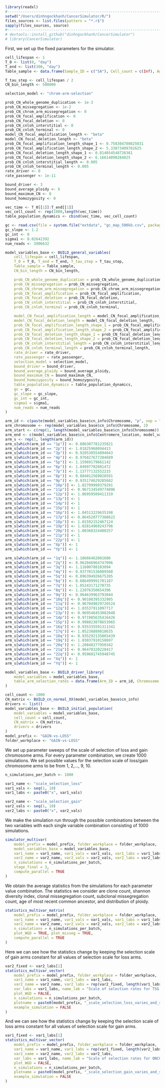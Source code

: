 ```r
library(readxl)
#-----------------------------------------------------------------------
setwd("/Users/dinhngockhanh/CancerSimulator/R/")
files_sources <- list.files(pattern = "*.r$")
sapply(files_sources, source)
#-----------------------------------------------------------------------
# devtools::install_github("dinhngockhanh/CancerSimulator")
# library(CancerSimulator)
```

First, we set up the fixed parameters for the simulator.

```r
cell_lifespan <- 1
T_0 <- list(0, "day")
T_end <- list(300, "day")
Table_sample <- data.frame(Sample_ID = c("SA"), Cell_count = c(Inf), Age_sample = c(T_end[[1]]))

T_tau_step <- cell_lifespan / 2
CN_bin_length <- 500000

selection_model <- "chrom-arm-selection"

prob_CN_whole_genome_duplication <- 1e-3
prob_CN_missegregation <- 1e-2
prob_CN_chrom_arm_missegregation <- 0
prob_CN_focal_amplification <- 0
prob_CN_focal_deletion <- 0
prob_CN_cnloh_interstitial <- 0
prob_CN_cnloh_terminal <- 0
model_CN_focal_amplification_length <- "beta"
model_CN_focal_deletion_length <- "beta"
prob_CN_focal_amplification_length_shape_1 <- 0.758304780825031
prob_CN_focal_amplification_length_shape_2 <- 5.33873409782625
prob_CN_focal_deletion_length_shape_1 <- 0.814054548726361
prob_CN_focal_deletion_length_shape_2 <- 6.16614890284825
prob_CN_cnloh_interstitial_length <- 0.005
prob_CN_cnloh_terminal_length <- 0.005
rate_driver <- 0
rate_passenger <- 1e-11

bound_driver <- 3
bound_average_ploidy <- 6
bound_maximum_CN <- 8
bound_homozygosity <- 0

vec_time <- T_0[[1]]:T_end[[1]]
vec_cell_count <- rep(1000,length(vec_time))
table_population_dynamics <- cbind(vec_time, vec_cell_count)

gc <- read.csv(file = system.file("extdata", "gc_map_500kb.csv", package = "CancerSimulator"))
gc_slope <- 1.2
gc_int <- 0
sigma1 <- 0.02642392
num_reads <- 3906632

model_variables_base <- BUILD_general_variables(
    cell_lifespan = cell_lifespan,
    T_0 = T_0, T_end = T_end, T_tau_step = T_tau_step,
    Table_sample = Table_sample,
    CN_bin_length = CN_bin_length,

    prob_CN_whole_genome_duplication = prob_CN_whole_genome_duplication,
    prob_CN_missegregation = prob_CN_missegregation,
    prob_CN_chrom_arm_missegregation = prob_CN_chrom_arm_missegregation,
    prob_CN_focal_amplification = prob_CN_focal_amplification,
    prob_CN_focal_deletion = prob_CN_focal_deletion,
    prob_CN_cnloh_interstitial = prob_CN_cnloh_interstitial,
    prob_CN_cnloh_terminal = prob_CN_cnloh_terminal,

    model_CN_focal_amplification_length = model_CN_focal_amplification_length,
    model_CN_focal_deletion_length = model_CN_focal_deletion_length,
    prob_CN_focal_amplification_length_shape_1 = prob_CN_focal_amplification_length_shape_1,
    prob_CN_focal_amplification_length_shape_2 = prob_CN_focal_amplification_length_shape_2,
    prob_CN_focal_deletion_length_shape_1 = prob_CN_focal_deletion_length_shape_1,
    prob_CN_focal_deletion_length_shape_2 = prob_CN_focal_deletion_length_shape_2,
    prob_CN_cnloh_interstitial_length = prob_CN_cnloh_interstitial_length,
    prob_CN_cnloh_terminal_length = prob_CN_cnloh_terminal_length,
    rate_driver = rate_driver,
    rate_passenger = rate_passenger,
    selection_model = selection_model,
    bound_driver = bound_driver,
    bound_average_ploidy = bound_average_ploidy,
    bound_maximum_CN = bound_maximum_CN,
    bound_homozygosity = bound_homozygosity,
    table_population_dynamics = table_population_dynamics,
    gc = gc,
    gc_slope = gc_slope,
    gc_int = gc_int,
    sigma1 = sigma1,
    num_reads = num_reads
)

arm_id <- c(paste(model_variables_base$cn_info$Chromosome, "p", sep = ""), paste(model_variables_base$cn_info$Chromosome, "q", sep = ""))
arm_chromosome <- rep(model_variables_base$cn_info$Chromosome, 2)
arm_start <- c(rep(1, length(model_variables_base$cn_info$Chromosome)), model_variables_base$cn_info$Centromere_location + 1)
arm_end <- c(model_variables_base$cn_info$Centromere_location, model_variables_base$cn_info$Bin_count)
arm_s <- rep(1, length(arm_id))
arm_s[which(arm_id == "1p")] <- 0.886307781235821
arm_s[which(arm_id == "2p")] <- 1.01825968094413
arm_s[which(arm_id == "3p")] <- 0.920530554894643
arm_s[which(arm_id == "4p")] <- 0.976827677204689
arm_s[which(arm_id == "5p")] <- 1.15969179661142
arm_s[which(arm_id == "6p")] <- 1.04997702081472
arm_s[which(arm_id == "7p")] <- 1.13777132552215
arm_s[which(arm_id == "8p")] <- 0.884012569028591
arm_s[which(arm_id == "9p")] <- 0.935174629285682
arm_s[which(arm_id == "10p")] <- 1.02799999379291
arm_s[which(arm_id == "11p")] <- 0.967134549774896
arm_s[which(arm_id == "12p")] <- 1.06959509411319
arm_s[which(arm_id == "13p")] <- 1
arm_s[which(arm_id == "14p")] <- 1
arm_s[which(arm_id == "15p")] <- 1
arm_s[which(arm_id == "16p")] <- 1.04513229635198
arm_s[which(arm_id == "17p")] <- 0.864520777388622
arm_s[which(arm_id == "18p")] <- 1.01592152467124
arm_s[which(arm_id == "19p")] <- 1.02814969243796
arm_s[which(arm_id == "20p")] <- 1.00368324400257
arm_s[which(arm_id == "21p")] <- 1
arm_s[which(arm_id == "22p")] <- 1
arm_s[which(arm_id == "Xp")] <- 1
arm_s[which(arm_id == "Yp")] <- 1

arm_s[which(arm_id == "1q")] <- 1.18666462081686
arm_s[which(arm_id == "2q")] <- 0.962046964747096
arm_s[which(arm_id == "3q")] <- 1.11600788103894
arm_s[which(arm_id == "4q")] <- 0.937701536089568
arm_s[which(arm_id == "5q")] <- 0.896394926675205
arm_s[which(arm_id == "6q")] <- 0.886499991701187
arm_s[which(arm_id == "7q")] <- 1.05243171270735
arm_s[which(arm_id == "8q")] <- 1.22076350654396
arm_s[which(arm_id == "9q")] <- 0.964639963793044
arm_s[which(arm_id == "10q")] <- 0.90108395332905
arm_s[which(arm_id == "11q")] <- 0.967049029726524
arm_s[which(arm_id == "12q")] <- 1.03537911097717
arm_s[which(arm_id == "13p")] <- 0.969546453082048
arm_s[which(arm_id == "14p")] <- 0.971985635416426
arm_s[which(arm_id == "15p")] <- 0.998823078653965
arm_s[which(arm_id == "16q")] <- 0.935335591311341
arm_s[which(arm_id == "17q")] <- 1.05238889818635
arm_s[which(arm_id == "18q")] <- 0.935292135865439
arm_s[which(arm_id == "19q")] <- 1.03037910158697
arm_s[which(arm_id == "20q")] <- 1.20848277950342
arm_s[which(arm_id == "21q")] <- 0.96470320220417
arm_s[which(arm_id == "22q")] <- 0.959601745948745
arm_s[which(arm_id == "Xq")] <- 1
arm_s[which(arm_id == "Yq")] <- 1

model_variables_base <- BUILD_driver_library(
    model_variables = model_variables_base,
    table_arm_selection_rates = data.frame(Arm_ID = arm_id, Chromosome = arm_chromosome, Bin_start = arm_start, Bin_end = arm_end, s_rate = arm_s)
)

cell_count <- 1000
CN_matrix <- BUILD_cn_normal_XX(model_variables_base$cn_info)
drivers <- list()
model_variables_base <- BUILD_initial_population(
    model_variables = model_variables_base,
    cell_count = cell_count,
    CN_matrix = CN_matrix,
    drivers = drivers
)
model_prefix <- "GAIN-vs-LOSS"
folder_workplace <- "GAIN-vs-LOSS"
```

We set up parameter sweeps of the scale of selection of loss and gain chromosome arms.
For every parameter combination, we create 1000 simulations.
We set possible values for the selection scale of loss/gain chromosome arms to be from 1, 2,..., 9, 10.

```r
n_simulations_per_batch <- 1000

var1_name <- "scale_selection_loss"
var1_vals <- seq(1, 10)
var1_labs <- paste0("x", var1_vals)

var2_name <- "scale_selection_gain"
var2_vals <- seq(1, 10)
var2_labs <- paste0("x", var2_vals)
```

We make the simulation run through the possible combinations between the two variables with each single variable combination consisting of 1000 simulations.

```r
simulator_multivar(
    model_prefix = model_prefix, folder_workplace = folder_workplace,
    model_variables_base = model_variables_base,
    var1_name = var1_name, var1_vals = var1_vals, var1_labs = var1_labs,
    var2_name = var2_name, var2_vals = var2_vals, var2_labs = var2_labs,
    n_simulations = n_simulations_per_batch,
    stage_final = 3,
    compute_parallel = TRUE
)
```

We obtain the average statistics from the simulations for each parameter value combination.
The statistics we consider are clone count, shannon diversity index, clonal missegregation count, subclonal missegregation count, age of most recent common ancestor, and distribution of ploidy.

```r
statistics_multivar_matrix(
    model_prefix = model_prefix, folder_workplace = folder_workplace,
    var1_name = var1_name, var1_vals = var1_vals, var1_labs = var1_labs,
    var2_name = var2_name, var2_vals = var2_vals, var2_labs = var2_labs,
    n_simulations = n_simulations_per_batch,
    plot_WGD = TRUE, plot_misseg = TRUE,
    compute_parallel = TRUE
)
```

Here we can see how the statistics change by keeping the selection scale of gain arms constant for all values of selection scale for loss arms.

```r
var2_fixed <- var2_labs[1]
statistics_multivar_vector(
    model_prefix = model_prefix, folder_workplace = folder_workplace,
    var1_name = var1_name, var1_labs = var1_labs,
    var2_name = var2_name, var2_labs = rep(var2_fixed, length(var1_labs)),
    var_labs = var1_labs, name_lab = "Scale of selection rates for TSG arms",
    plot_WGD = FALSE,
    n_simulations = n_simulations_per_batch,
    plotname = paste0(model_prefix, "_scale_selection_loss_varies_and_scale_selection_gain=", var2_fixed),
    example_simulation = FALSE
)
```

And we can see how the statistics change by keeping the selection scale of loss arms constant for all values of selection scale for gain arms.

```r
var1_fixed <- var1_labs[1]
statistics_multivar_vector(
    model_prefix = model_prefix, folder_workplace = folder_workplace,
    var1_name = var1_name, var1_labs = rep(var1_fixed, length(var2_labs)),
    var2_name = var2_name, var2_labs = var2_labs,
    var_labs = var1_labs, name_lab = "Scale of selection rates for ONCOGENE arms",
    plot_WGD = FALSE,
    n_simulations = n_simulations_per_batch,
    plotname = paste0(model_prefix, "_scale_selection_gain_varies_and_scale_selection_loss=", var1_fixed),
    example_simulation = FALSE
)
```
